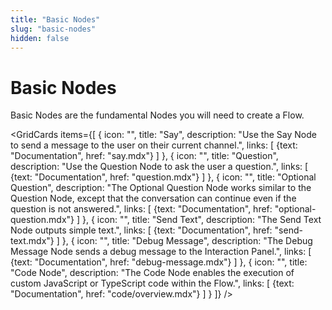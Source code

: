 ```yaml
---
title: "Basic Nodes" 
slug: "basic-nodes" 
hidden: false 
---
```



# Basic Nodes

Basic Nodes are the fundamental Nodes you will need to create a Flow.

<GridCards items={[
  {
    icon: "",
    title: "Say",
    description: "Use the Say Node to send a message to the user on their current channel.",
    links: [
      {text: "Documentation", href: "say.mdx"}
    ]
  },
  {
    icon: "",
    title: "Question",
    description: "Use the Question Node to ask the user a question.",
    links: [
      {text: "Documentation", href: "question.mdx"}
    ]
  },
  {
    icon: "",
    title: "Optional Question",
    description: "The Optional Question Node works similar to the Question Node, except that the conversation can continue even if the question is not answered.",
    links: [
      {text: "Documentation", href: "optional-question.mdx"}
    ]
  },
  {
    icon: "",
    title: "Send Text",
    description: "The Send Text Node outputs simple text.",
    links: [
      {text: "Documentation", href: "send-text.mdx"}
    ]
  },
  {
    icon: "",
    title: "Debug Message",
    description: "The Debug Message Node sends a debug message to the Interaction Panel.",
    links: [
      {text: "Documentation", href: "debug-message.mdx"}
    ]
  },
  {
    icon: "",
    title: "Code Node",
    description: "The Code Node enables the execution of custom JavaScript or TypeScript code within the Flow.",
    links: [
      {text: "Documentation", href: "code/overview.mdx"}
    ]
  }
]} />